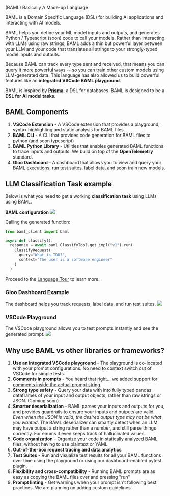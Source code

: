 
(BAML) Basically A Made-up Language

BAML is a Domain Specific Language (DSL) for building AI applications and interacting with AI models.

BAML helps you define your ML model inputs and outputs, and generates Python / Typescript (soon) code to call your models. Rather than interacting with LLMs using raw strings, BAML adds a thin but powerful layer between your LLM and your code that translates all strings to your strongly-typed model inputs and outputs. 

Because BAML can track every type sent and received, that means you can query it more powerful ways -- so you can train other custom models using LLM-generated data. This language has also allowed us to build powerful features like an **integrated VSCode BAML playground**.

BAML is inspired by **[Prisma](https://www.prisma.io/)**, a DSL for databases. BAML is designed to be a **DSL for AI model tasks**.



## BAML Components
1. **VSCode Extension** - A VSCode extension that provides a playground, syntax highlighting and static analysis for BAML files.
2. **BAML CLI** - A CLI that provides code generation for BAML files to python (and soon typescript)
3. **BAML Python Library** - Utilities that enables generated BAML functions to trace inputs and outputs. We build on top of the **OpenTelemetry** standard.
4. **Gloo Dashboard** - A dashboard that allows you to view and query your BAML executions, run test suites, label data, and soon train new models.



## LLM Classification Task example
Below is what you need to get a working **classification task** using LLMs using BAML. 

**BAML configuration**
<img src="/images/baml/full-prompt-baml.png" />

Calling the generated function:
```python
from baml_client import baml

async def classify():
  response = await baml.ClassifyTool.get_impl("v1").run(
    ClassifyRequest(
      query="What is TDD?",
      context="The user is a software engineer"
    )
  )
```

Proceed to the [Language Tour](./baml-by-example) to learn more.


### Gloo Dashboard Example
The dashboard helps you track requests, label data, and run test suites.
<img src="/images/baml/dashboard-full-baml.png" />


### VSCode Playground
The VSCode playground allows you to test prompts instantly and see the generated prompt.
<img src="/images/baml/baml-playground.png" />



## Why use BAML vs other libraries or frameworks?
1. **Use an integrated VSCode playground** - The playground is co-located with your prompt configurations. No need to context switch out of VSCode for simple tests.
1. **Comments in prompts** - You heard that right... we added support for [comments inside the actual prompt string](/v2/mdx/baml-by-example#comments).
1. **Strong type safety** - Query your data with into fully typed pandas dataframes of your input and output objects, rather than raw strings or JSON. (Coming soon)
1. **Smarter deserialization** - BAML parses your inputs and outputs for you, and provides guardrails to ensure your inputs and outputs are valid. _Even when the JSON is valid, the desired output type may not be what you wanted_. The BAML deserializer can smartly detect when an LLM may have output a string rather than a number, and still parse things correctly. For enums it even keeps track of hallucinated values.
1. **Code organization** - Organize your code in statically analyzed BAML files, without having to use plaintext or YAML
1. **Out-of-the-box request tracing and data analytics**
1. **Test Suites** - Run and visualize test results for all your BAML functions over time using the playground or using our dashboard-enabled pytest plugin.
1. **Flexibility and cross-compatibility** - Running BAML prompts are as easy as copying the BAML files over and pressing "run"
1. **Prompt linting** - Get warnings when your prompt isn't following best practices. We are planning on adding custom guidelines.